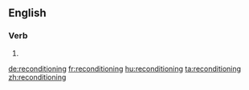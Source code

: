 ==English==

===Verb===
{{head|en|present participle}}

# {{present participle of|recondition|lang=en}}

[[de:reconditioning]]
[[fr:reconditioning]]
[[hu:reconditioning]]
[[ta:reconditioning]]
[[zh:reconditioning]]